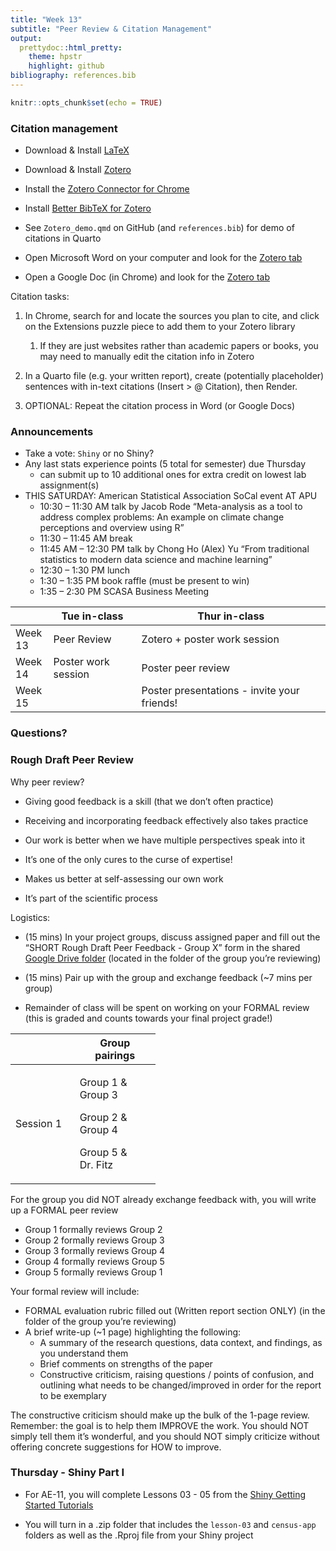```yaml
---
title: "Week 13"
subtitle: "Peer Review & Citation Management"
output: 
  prettydoc::html_pretty:
    theme: hpstr
    highlight: github
bibliography: references.bib
---
```


```r
knitr::opts_chunk$set(echo = TRUE)
```

<!-- ### Statistician of the Week -->

<!-- [Cassie Kozyrkov](https://en.wikipedia.org/wiki/Cassie_Kozyrkov) -->

### Citation management

-   Download & Install [LaTeX](https://www.latex-project.org/get/#tex-distributions)

-   Download & Install [Zotero](https://www.zotero.org)

-   Install the [Zotero Connector for Chrome](https://www.zotero.org/download/connectors)

-   Install [Better BibTeX for Zotero](https://retorque.re/zotero-better-bibtex/installation/)

-   See `Zotero_demo.qmd` on GitHub (and `references.bib`) for demo of citations in Quarto

-   Open Microsoft Word on your computer and look for the [Zotero tab](https://www.zotero.org/support/word_processor_plugin_usage)

-   Open a Google Doc (in Chrome) and look for the [Zotero tab](https://www.zotero.org/support/google_docs)

Citation tasks:

1.  In Chrome, search for and locate the sources you plan to cite, and click on the Extensions puzzle piece to add them to your Zotero library

    1.  If they are just websites rather than academic papers or books, you may need to manually edit the citation info in Zotero

2.  In a Quarto file (e.g. your written report), create (potentially placeholder) sentences with in-text citations (Insert \> \@ Citation), then Render.

3.  OPTIONAL: Repeat the citation process in Word (or Google Docs)

### Announcements

-   Take a vote: `Shiny` or no Shiny?
-   Any last stats experience points (5 total for semester) due Thursday
    -   can submit up to 10 additional ones for extra credit on lowest lab assignment(s)
-   THIS SATURDAY: American Statistical Association SoCal event AT APU
    -   10:30 -- 11:30 AM talk by Jacob Rode "Meta-analysis as a tool to address complex problems: An example on climate change perceptions and overview using R"
    -   11:30 -- 11:45 AM break
    -   11:45 AM -- 12:30 PM talk by Chong Ho (Alex) Yu "From traditional statistics to modern data science and machine learning"
    -   12:30 -- 1:30 PM lunch
    -   1:30 -- 1:35 PM book raffle (must be present to win)
    -   1:35 -- 2:30 PM SCASA Business Meeting

|         | Tue in-class        | Thur in-class                               |
|---------|---------------------|---------------------------------------------|
| Week 13 | Peer Review         | Zotero + poster work session                |
| Week 14 | Poster work session | Poster peer review                          |
| Week 15 |                     | Poster presentations - invite your friends! |

### Questions?

### Rough Draft Peer Review

Why peer review?

-   Giving good feedback is a skill (that we don't often practice)

-   Receiving and incorporating feedback effectively also takes practice

-   Our work is better when we have multiple perspectives speak into it

-   It's one of the only cures to the curse of expertise!

-   Makes us better at self-assessing our own work

-   It's part of the scientific process

Logistics:

-   (15 mins) In your project groups, discuss assigned paper and fill out the "SHORT Rough Draft Peer Feedback - Group X" form in the shared [Google Drive folder](https://drive.google.com/drive/folders/190TgJca5qleOGoQQMJ6IbLj_RbSRKtOE?usp=share_link) (located in the folder of the group you're reviewing)

-   (15 mins) Pair up with the group and exchange feedback (\~7 mins per group)

-   Remainder of class will be spent on working on your FORMAL review (this is graded and counts towards your final project grade!)

+-----------+--------------------+
|           | Group pairings     |
+===========+====================+
| Session 1 | Group 1 & Group 3  |
|           |                    |
|           | Group 2 & Group 4  |
|           |                    |
|           | Group 5 & Dr. Fitz |
+-----------+--------------------+

For the group you did NOT already exchange feedback with, you will write up a FORMAL peer review

-   Group 1 formally reviews Group 2
-   Group 2 formally reviews Group 3
-   Group 3 formally reviews Group 4
-   Group 4 formally reviews Group 5
-   Group 5 formally reviews Group 1

Your formal review will include:

-   FORMAL evaluation rubric filled out (Written report section ONLY) (in the folder of the group you're reviewing)
-   A brief write-up (\~1 page) highlighting the following:
    -   A summary of the research questions, data context, and findings, as you understand them
    -   Brief comments on strengths of the paper
    -   Constructive criticism, raising questions / points of confusion, and outlining what needs to be changed/improved in order for the report to be exemplary

The constructive criticism should make up the bulk of the 1-page review. Remember: the goal is to help them IMPROVE the work. You should NOT simply tell them it's wonderful, and you should NOT simply criticize without offering concrete suggestions for HOW to improve.

### Thursday - Shiny Part I

-   For AE-11, you will complete Lessons 03 - 05 from the [Shiny Getting Started Tutorials](https://shiny.rstudio.com/tutorial/written-tutorial/lesson3/)

-   You will turn in a .zip folder that includes the `lesson-03` and `census-app` folders as well as the .Rproj file from your Shiny project
